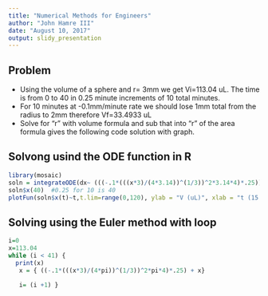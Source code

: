```yaml
---
title: "Numerical Methods for Engineers"
author: "John Hamre III"
date: "August 10, 2017"
output: slidy_presentation
---
```



## Problem

- Using the volume of a sphere and r= 3mm we get Vi=113.04 uL.
The time is from 0 to 40 in 0.25 minute increments of 10 total minutes.
- For 10 minutes at -0.1mm/minute rate we should lose 1mm total from the radius to 2mm therefore Vf=33.4933 uL
- Solve for "r" with volume formula and sub that into "r" of the area formula gives the following code solution with graph.

## Solvong usind the ODE function in R

```r

library(mosaic)
soln = integrateODE(dx~ (((-.1*(((x*3)/(4*3.14))^(1/3))^2*3.14*4)*.25)),x=113.04,tdur=list(from=0,to=100))
soln$x(40)  #0.25 for 10 is 40
plotFun(soln$x(t)~t,t.lim=range(0,120), ylab = "V (uL)", xlab = "t (15 s/unit)")

```

## Solving using the Euler method with loop

```r


i=0
x=113.04
while (i < 41) {	
  print(x)		
   x = { ((-.1*(((x*3)/(4*pi))^(1/3))^2*pi*4)*.25) + x}		
        		
   i= (i +1) }	


```





